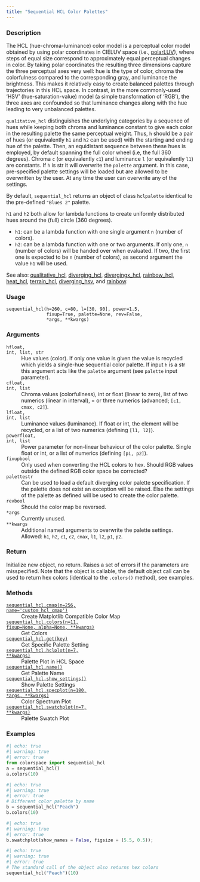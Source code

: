 ```yaml
---
title: "Sequential HCL Color Palettes"
---
```


### Description

The HCL (hue-chroma-luminance) color model is a perceptual color model
obtained by using polar coordinates in CIELUV space
(i.e., [polarLUV](colorspace.colorlib.polarLUV.qmd)),
where steps of equal size correspond to approximately equal perceptual
changes in color. By taking polar coordinates the resulting three
dimensions capture the three perceptual axes very well: hue is the type of
color, chroma the colorfulness compared to the corresponding gray, and
luminance the brightness. This makes it relatively easy to create balanced
palettes through trajectories in this HCL space. In contrast, in the more
commonly-used ‘HSV’ (hue-saturation-value) model (a simple transformation
of ‘RGB’), the three axes are confounded so that luminance changes along
with the hue leading to very unbalanced palettes.

`qualitative_hcl` distinguishes the underlying categories by a sequence of
hues while keeping both chroma and luminance constant to give each color in
the resulting palette the same perceptual weight. Thus, `h` should be a
pair of hues (or equivalently `h1` and `h2` can be used) with the starting
and ending hue of the palette. Then, an equidistant sequence between these
hues is employed, by default spanning the full color wheel (i.e, the full
360 degrees). Chroma `c` (or equivalently `c1`) and luminance `l` (or
equivalently `l1`) are constants. If `h` is str it will overwrite the
`palette` argument. In this case, pre-specified palette settings will be
loaded but are allowed to be overwritten by the user. At any time the user
can overwrite any of the settings.

By default, `sequential_hcl` returns an object of class `hclpalette`
identical to the pre-defined `"Blues 2"` palette.

`h1` and `h2` both allow for lambda functions to create uniformly distributed
hues around the (full) circle (360 degrees).

* `h1`: can be a lambda function with one single argument `n` (number of colors).
* `h2`: can be a lambda function with one or two arguments. If only one, `n`
    (number of colors) will be handed over when evaluated. If two, the first
    one is expected to be `n` (number of colors), as second argument the
    value `h1` will be used.

See also: [qualitative_hcl](colorspace.palettes.qualitative_hcl.qmd), [diverging_hcl](colorspace.palettes.diverging_hcl.qmd),
[divergingx_hcl](colorspace.palettes.divergingx_hcl.qmd), [rainbow_hcl](colorspace.palettes.rainbow_hcl.qmd), [heat_hcl](colorspace.palettes.heat_hcl.qmd),
[terrain_hcl](colorspace.palettes.terrain_hcl.qmd), [diverging_hsv](colorspace.palettes.diverging_hsv.qmd), and
[rainbow](colorspace.palettes.rainbow.qmd).

### Usage

<pre><code class='language-python'>sequential_hcl(h=260, c=80, l=[30, 90], power=1.5,<br/>               fixup=True, palette=None, rev=False,<br/>               *args, **kwargs)</code></pre>

### Arguments

<dl class="pyp-list param-list">
  <dt style = "white-space: nowrap; font-family: monospace; vertical-align: top">
   <code id="colorspace.palettes.sequential_hcl:h">h</code><code class="argument-class">float, int, list, str</code>
  </dt>
 <dd>Hue values (color). If only one value is given the value
is recycled which yields a single-hue sequential color palette.  If
input `h` is a str this argument acts like the `palette` argument
(see `palette` input parameter).</dd>
  <dt style = "white-space: nowrap; font-family: monospace; vertical-align: top">
   <code id="colorspace.palettes.sequential_hcl:c">c</code><code class="argument-class">float, int, list</code>
  </dt>
 <dd>Chroma values (colorfullness), int or float
(linear to zero), list of two numerics (linear in interval), =
or three numerics (advanced; `[c1, cmax, c2]`).</dd>
  <dt style = "white-space: nowrap; font-family: monospace; vertical-align: top">
   <code id="colorspace.palettes.sequential_hcl:l">l</code><code class="argument-class">float, int, list</code>
  </dt>
 <dd>Luminance values (luminance). If float or int,
the element will be recycled, or a list of two numerics
(defining `[l1, l2]`).</dd>
  <dt style = "white-space: nowrap; font-family: monospace; vertical-align: top">
   <code id="colorspace.palettes.sequential_hcl:power">power</code><code class="argument-class">float, int, list</code>
  </dt>
 <dd>Power parameter for non-linear behaviour
of the color palette. Single float or int, or a list of numerics
(defining `[p1, p2]`).</dd>
  <dt style = "white-space: nowrap; font-family: monospace; vertical-align: top">
   <code id="colorspace.palettes.sequential_hcl:fixup">fixup</code><code class="argument-class">bool</code>
  </dt>
 <dd>Only used when converting the HCL colors to hex.  Should
RGB values outside the defined RGB color space be corrected?</dd>
  <dt style = "white-space: nowrap; font-family: monospace; vertical-align: top">
   <code id="colorspace.palettes.sequential_hcl:palette">palette</code><code class="argument-class">str</code>
  </dt>
 <dd>Can be used to load a default diverging color palette
specification. If the palette does not exist an exception will be
raised.  Else the settings of the palette as defined will be used to
create the color palette.</dd>
  <dt style = "white-space: nowrap; font-family: monospace; vertical-align: top">
   <code id="colorspace.palettes.sequential_hcl:rev">rev</code><code class="argument-class">bool</code>
  </dt>
 <dd>Should the color map be reversed.</dd>
  <dt style = "white-space: nowrap; font-family: monospace; vertical-align: top">
   <code id="colorspace.palettes.sequential_hcl:*args">*args</code>
  </dt>
 <dd>Currently unused.</dd>
  <dt style = "white-space: nowrap; font-family: monospace; vertical-align: top">
   <code id="colorspace.palettes.sequential_hcl:**kwargs">**kwargs</code>
  </dt>
 <dd>Additional named arguments to overwrite the palette settings.
Allowed: `h1`, `h2`, `c1`, `c2`, `cmax`, `l1`, `l2`, `p1`, `p2`.</dd>
</dl>

### Return

Initialize new object, no return. Raises a set of errors if the parameters
are misspecified. Note that the object is callable, the default object call
can be used to return hex colors (identical to the `.colors()` method),
see examples.

### Methods

<dl class="pyp-list method-list">
    <dt style = "white-space: nowrap; font-family: monospace; vertical-align: top">
       <code>[sequential_hcl.cmap(n=256, name=&#x27;custom_hcl_cmap&#x27;)](colorspace.palettes.sequential_hcl.cmap.qmd)</code>
    </dt>
    <dd>Create Matplotlib Compatible Color Map</dd>
    <dt style = "white-space: nowrap; font-family: monospace; vertical-align: top">
       <code>[sequential_hcl.colors(n=11, fixup=None, alpha=None, **kwargs)](colorspace.palettes.sequential_hcl.colors.qmd)</code>
    </dt>
    <dd>Get Colors</dd>
    <dt style = "white-space: nowrap; font-family: monospace; vertical-align: top">
       <code>[sequential_hcl.get(key)](colorspace.palettes.sequential_hcl.get.qmd)</code>
    </dt>
    <dd>Get Specific Palette Setting</dd>
    <dt style = "white-space: nowrap; font-family: monospace; vertical-align: top">
       <code>[sequential_hcl.hclplot(n=7, **kwargs)](colorspace.palettes.sequential_hcl.hclplot.qmd)</code>
    </dt>
    <dd>Palette Plot in HCL Space</dd>
    <dt style = "white-space: nowrap; font-family: monospace; vertical-align: top">
       <code>[sequential_hcl.name()](colorspace.palettes.sequential_hcl.name.qmd)</code>
    </dt>
    <dd>Get Palette Name</dd>
    <dt style = "white-space: nowrap; font-family: monospace; vertical-align: top">
       <code>[sequential_hcl.show_settings()](colorspace.palettes.sequential_hcl.show_settings.qmd)</code>
    </dt>
    <dd>Show Palette Settings</dd>
    <dt style = "white-space: nowrap; font-family: monospace; vertical-align: top">
       <code>[sequential_hcl.specplot(n=180, *args, **kwargs)](colorspace.palettes.sequential_hcl.specplot.qmd)</code>
    </dt>
    <dd>Color Spectrum Plot</dd>
    <dt style = "white-space: nowrap; font-family: monospace; vertical-align: top">
       <code>[sequential_hcl.swatchplot(n=7, **kwargs)](colorspace.palettes.sequential_hcl.swatchplot.qmd)</code>
    </dt>
    <dd>Palette Swatch Plot</dd>
</dl>


### Examples

```python
#| echo: true
#| warning: true
#| error: true
from colorspace import sequential_hcl
a = sequential_hcl()
a.colors(10)
```

```python
#| echo: true
#| warning: true
#| error: true
# Different color palette by name
b = sequential_hcl("Peach")
b.colors(10)
```

```python
#| echo: true
#| warning: true
#| error: true
b.swatchplot(show_names = False, figsize = (5.5, 0.5));
```

```python
#| echo: true
#| warning: true
#| error: true
# The standard call of the object also returns hex colors
sequential_hcl("Peach")(10)
```



